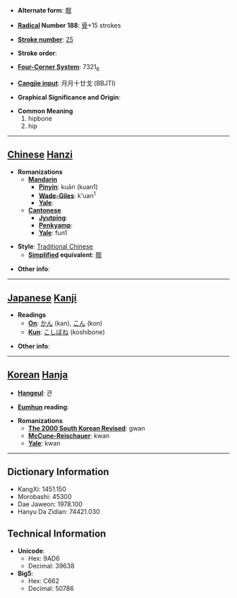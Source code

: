 * '''Alternate form''': [[髋]]

* '''[[Wiktionary:Chinese radical index| Radical]] Number 188''': [[Wiktionary:Chinese radical index 骨|骨]]+15 strokes

* '''[[Wiktionary:Chinese total strokes index|Stroke number]]''': [[Wiktionary:Chinese total strokes index 25|25]]

* '''Stroke order''': 

* '''[[Wiktionary:Chinese four corner index|Four-Corner System]]''': 7321<sub>6</sub>

* '''[[Wiktionary:Chinese Cangjie index|Cangjie input]]''': 月月十廿戈 (BBJTI)

* '''Graphical Significance and Origin''': 

* '''Common Meaning'''
*#hipbone
*# hip


----

== [[Chinese]] [[Hanzi]] ==

* '''Romanizations'''
** '''[[Mandarin]]'''
*** '''[[Pinyin]]''': kuān (kuan1)
*** '''[[Wade-Giles]]''': k'uan<sup>1</sup>
*** '''[[Yale]]''': 
** '''[[Cantonese]]'''
*** '''[[Jyutping]]''':
*** '''[[Penkyamp]]''': 
*** '''[[Yale]]''': fun1

* '''Style''': [[Traditional Chinese]] 
** '''[[Simplified Chinese|Simplified]] equivalent''': [[髋]]

* '''Other info''': 

----

== [[Japanese]] [[Kanji]] ==

* '''Readings'''
** '''[[On]]''': [[かん]] (kan), [[こん]] (kon)
** '''[[Kun]]''': [[こしぼね]] (koshibone)

* '''Other info''':  

----

== [[Korean]] [[Hanja]] ==

* '''[[Hangeul]]''': 관

* '''[[Eumhun]] reading''': 

* '''Romanizations'''
** '''[[The 2000 South Korean Revised Romanization|The 2000 South Korean Revised]]''': gwan
** '''[[McCune-Reischauer]]''': kwan
** '''[[Yale]]''': kwan

----

== Dictionary Information ==

* KangXi: 1451.150
* Morobashi: 45300
* Dae Jaweon: 1978.100
* Hanyu Da Zidian: 74421.030

== Technical Information ==

* '''Unicode''':
** Hex: 9AD6
** Decimal: 39638
* '''Big5''':
** Hex: C662
** Decimal: 50786
